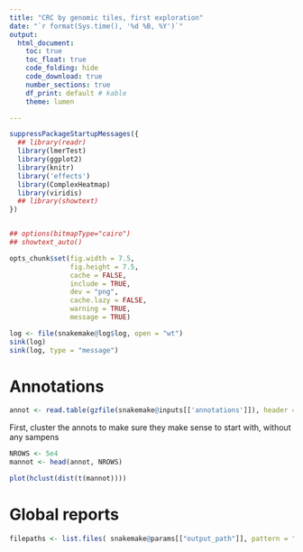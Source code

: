 ```yaml
---
title: "CRC by genomic tiles, first exploration"
date: "`r format(Sys.time(), '%d %B, %Y')`"
output:
  html_document:
    toc: true
    toc_float: true
    code_folding: hide
    code_download: true
    number_sections: true
    df_print: default # kable
    theme: lumen

---
```



```r
suppressPackageStartupMessages({
  ## library(readr)
  library(lmerTest)
  library(ggplot2)
  library(knitr)
  library('effects')
  library(ComplexHeatmap)
  library(viridis)
  ## library(showtext)
})


## options(bitmapType="cairo")
## showtext_auto()
```

```r
opts_chunk$set(fig.width = 7.5,
               fig.height = 7.5,
               cache = FALSE,
               include = TRUE,
               dev = "png",
               cache.lazy = FALSE,
               warning = TRUE,
               message = TRUE)
```

```R
log <- file(snakemake@log$log, open = "wt")
sink(log)
sink(log, type = "message")
```

# Annotations  {.tabset .tabset-pills}


```r
annot <- read.table(gzfile(snakemake@inputs[['annotations']]), header = TRUE)
```


First, cluster the annots to make sure they make sense to start with, without any sampens

```r

NROWS <- 5e4
mannot <- head(annot, NROWS)

plot(hclust(dist(t(mannot))))
```

# Global reports

```r
filepaths <- list.files( snakemake@params[["output_path"]], pattern = "\\.out$", full.names = TRUE)
```


